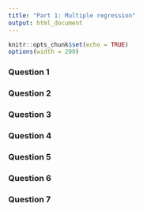 ```yaml
---
title: "Part 1: Multiple regression"
output: html_document
---
```

```r
knitr::opts_chunk$set(echo = TRUE)
options(width = 200)
```

### Question 1

### Question 2

### Question 3

### Question 4

### Question 5

### Question 6

### Question 7
